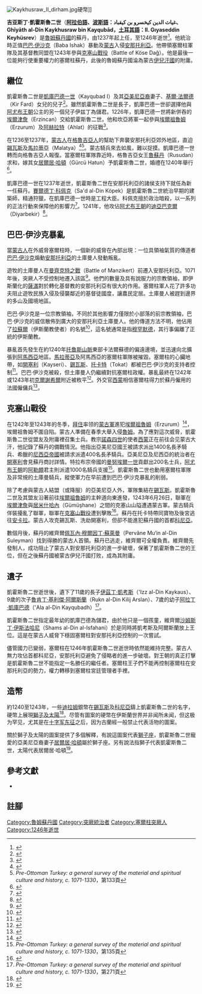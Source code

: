 [[File:Kaykhusraw_II_dirham.jpg|right]]硬幣]]

'''吉亚斯丁·凱霍斯魯二世'''（'''[[阿拉伯語|阿拉伯語]]、[[波斯語|波斯語]]：غياث الدين كيخسرو بن كيقباد、Ghīyāth al-Dīn Kaykhusraw bin Kayqubād，[[土耳其語|土耳其語]]：II. Gıyaseddin Keyhüsrev'''）是[[魯姆蘇丹國|魯姆蘇丹國]]的蘇丹，由1237年起上任，至1246年逝世<ref>{{cite book | language = en | author = Joseph Reese Strayer | title = ''Dictionary of the Middle Ages''  | series = 第11冊 | date = 1989年  | publisher = Scribner  | isbn = 0684167603 | pages = 第157頁 }}</ref>。他統治時正值[[巴巴·伊沙克|巴巴·伊沙克]]（Baba Ishak）暴動及[[蒙古帝國|蒙古]]入侵[[安那托利亞|安那托利亞]]。他帶領塞爾柱軍隊及其基督教同盟在1243年參與[[克塞山戰役|克塞山戰役]]（Battle of Köse Dağ）。他是最後一位能夠行使重要權力的塞爾柱蘇丹，此後的魯姆蘇丹國淪為蒙古[[伊兒汗國|伊兒汗國]]的附庸。

== 繼位 ==

凱霍斯魯二世是[[凱庫巴德一世|凱庫巴德一世]]（Kayqubad I）及其[[亞美尼亞人|亞美尼亞裔]]妻子、[[基爾·法爾德|基爾·法爾德]]（Kir Fard）女兒的兒子<ref>{{cite book | language = en | author = Paul Balog | title = ''The coinage of the Ayyūbids''  | date = 1980年  | publisher = Royal Numismatic Society | pages = 第14頁 }}</ref>。雖然凱霍斯魯二世是長子，凱庫巴德一世卻選擇他與[[阿尤布王朝|阿尤布王朝]]公主的另一個兒子伊兹丁為儲君。1226年，凱庫巴德一世將新併吞的[[埃爾津詹|埃爾津詹]]（Erzincan）交給凱霍斯魯二世。他和坎亞將軍一起參與[[埃爾祖魯姆|埃爾祖魯姆]]（Erzurum）及[[阿赫拉特|阿赫拉特]]（Ahlat）的征戰<ref>{{cite book | language = tr | author = Hasan Celâl Güzel、Ali Birinci | title = ''Genel Türk tarihi''  | series = 第4冊 | date = 2002年  | publisher = Yeni Türkiye  | isbn = 9756782625 | pages = 第175頁 }}</ref>。

在1236至1237年，[[蒙古帝國|蒙古人]]在[[巴格拉季奥尼王朝|格魯吉亞人]]的幫助下奔襲安那托利亞郊外地區，直迫[[錫瓦斯|錫瓦斯]]及[[馬拉蒂亞|馬拉蒂亞]]（Malatya）<ref>{{cite book | language = en | author = Levon Chorbajian、Patrick Donabédian、Claude Mutafian | title = ''The Caucasian knot: the history & geopolitics of Nagorno-Karabagh''  | date = 1994年 | publisher = Zed Books  | isbn = 1856492885 | pages = 第67頁 }}</ref><ref>''Pre-Ottoman Turkey: a general survey of the material and spiritual culture and history, c. 1071-1330''，第133頁</ref>。蒙古騎兵來去如風，難以捉摸。凱庫巴德一世轉而向格魯吉亞人報復。當塞爾柱軍隊靠近時，格魯吉亞女王[[魯蘇丹|魯蘇丹]]（Rusudan）求和，嫁其女[[居爾居·哈頓|居爾居·哈頓]]（Gürcü Hatun）予凱霍斯魯二世，婚禮在1240年舉行<ref>{{cite book | language = en | author = Speros Vryonis | title = ''Studies on Byzantium, Seljuks, and Ottomans: reprinted studies''  | date = 1981年 | publisher = Undena Publications  | isbn = 0890030715 | pages = 第20頁 }}</ref>。

凱庫巴德一世在1237年逝世，凱霍斯魯二世在安那托利亞的諸侯支持下就任為新一任蘇丹。[[賽爾德丁·科佩克|賽爾德丁·科佩克]]（Sa'd al-Din Köpek）是凱霍斯魯二世統治早期的建築師，精通狩獵，在凱庫巴德一世時是工程大臣。科佩克擅於政治暗殺，以一系列的正法行動來保障他的影響力<ref>{{cite book | language = en | author = Ali Anooshahr | title = ''The Ghazi Sultans and the Frontiers of Islam'' | url = http://books.google.com.hk/books?id=JEFTgyCrBn8C&pg=PT126#v=onepage&q=&f=false | date = 2008年 | publisher = Taylor & Francis | isbn = 0415463602 | pages = 第116頁 | access-date = 2009-09-03 | archive-date = 2012-04-13 | archive-url = https://web.archive.org/web/20120413140012/http://books.google.com.hk/books?id=JEFTgyCrBn8C&pg=PT126#v=onepage&q=&f=false | dead-url = no }}</ref>。1241年，他攻佔[[阿尤布王朝|阿尤布王朝]]的[[迪亞巴克爾|迪亞巴克爾]]（Diyarbekir）<ref>{{cite book | language = en | author = John Freely | title = ''Storm on Horseback: The Seljuk Warriors of Turkey'' | url = https://archive.org/details/stormonhorseback0000free | date = 2008年  | publisher = I.B. Tauris  | isbn = 1845117034 | pages = 第78頁 }}</ref>。

== 巴巴·伊沙克暴亂 ==

當[[蒙古帝國|蒙古人]]在外威脅塞爾柱時，一個新的威脅在內部出現：一位具領袖氣質的傳道者[[巴巴·伊沙克|巴巴·伊沙克]]煽動[[安那托利亞|安那托利亞]]的土庫曼人發動叛亂。

遊牧的土庫曼人在[[曼齊克特之戰|曼齊克特之戰]]（Battle of Manzikert）前遷入安那托利亞。1071年後，突厥人不受控制地遷入該區<ref>{{cite book | language = en | author = Ira Marvin Lapidus | title = ''A history of Islamic societies'' | url = http://books.google.com.hk/books?id=I3mVUEzm8xMC&pg=PA248#v=onepage&q=&f=false | date = 2002年 | publisher = Cambridge University Press | isbn = 0521779332 | pages = 第248頁 | access-date = 2009-09-03 | archive-date = 2012-04-13 | archive-url = https://web.archive.org/web/20120413134837/http://books.google.com.hk/books?id=I3mVUEzm8xMC&pg=PA248#v=onepage&q=&f=false | dead-url = no }}</ref>。他們的數量及具有說服力的宗教領袖，即伊斯蘭化的[[薩滿教|薩滿]]對於轉化基督教的安那托利亞有很大的作用。塞爾柱軍人花了許多功夫阻止遊牧民族入侵及侵襲鄰近的基督徒國度，讓農民定居。土庫曼人被趕到邊界的多山及國境地區。

巴巴·伊沙克是一位宗教領袖，不同於其他影響力僅限於小部落的前宗教領袖，巴巴·伊沙克的威信散佈到廣大的安那托利亞土庫曼人。他的傳道方法不明，他佔用了[[伊斯蘭教使者|拉蘇爾]]（伊斯蘭教使者）的名號<ref>{{cite book | language = en | author = Hülya Küçük | title = ''The role of the Bektās̲h̲īs in Turkey's national struggle'' | url = http://books.google.com.hk/books?id=CEiIc85EJFYC&pg=PA14#v=onepage&q=&f=false | date = 2002年 | publisher = BRILL | isbn = 9004124438 | pages = 第14頁 | access-date = 2009-09-03 | archive-date = 2012-04-13 | archive-url = https://web.archive.org/web/20120413143721/http://books.google.com.hk/books?id=CEiIc85EJFYC&pg=PA14#v=onepage&q=&f=false | dead-url = no }}</ref>，這名號通常是指[[穆罕默德|穆罕默德]]，其行事偏離了正統的伊斯蘭教。

暴亂首先發生在約1240年[[托魯斯山脈|托魯斯山脈]]東部卡法爾蘇德的偏遠邊境，並迅速向北擴張到[[阿馬西亞|阿馬西亞]]地區。[[馬拉蒂亞|馬拉蒂亞]]及阿馬西亞的塞爾柱軍隊被摧毀。塞爾柱的心臟地帶，如[[開塞利|開塞利]]（Kayseri）、[[錫瓦斯|錫瓦斯]]、[[托卡特|托卡特]]（Tokat）都被巴巴·伊沙克的支持者控制<ref>{{cite book | language = en | author = Huricihan Islamoğlu Ghaznavi | title = ''The Kizilbas sect and its relationship to the Ottoman central government''  | date = 1972年  | publisher = University of Wisconsin--Madison | pages = 第14頁 }}</ref>。巴巴·伊沙克被殺，但土庫曼人仍繼續對抗塞爾柱政權。暴亂最終在1242年或1243年初[[克爾謝希爾|克爾謝希爾]]附近被敉平<ref>{{cite book | language = en | author = James Mellaart、Udo Hirsch、Belkis Balpinar | title = ''The Goddess from Anatolia: Anatolian Kilims Past and Present''  | date = 1989年  | publisher = Eskenazi  | isbn = 8885210090 | pages = 第27頁 }}</ref>。外交官[[聖康坦的西蒙|西蒙]]相信塞爾柱得力於蘇丹僱用的法國僱傭兵<ref>{{cite book | language = en | author = Saraiya Faroqhi | title = ''The Ottoman Empire: A Short History'' | url = http://books.google.com.hk/books?id=e0p2cfVe6EEC&pg=PA50#v=onepage&q=&f=false | date = 2008年 | publisher = Markus Wiener Publishers | isbn = 1558764496 | pages = 第50頁 | access-date = 2009-09-03 | archive-date = 2012-04-13 | archive-url = https://web.archive.org/web/20120413150911/http://books.google.com.hk/books?id=e0p2cfVe6EEC&pg=PA50#v=onepage&q=&f=false | dead-url = no }}</ref>。

== 克塞山戰役 ==

在1242年至1243年的冬季，[[拜住_(伊兒汗國)|拜住]]率领的[[蒙古帝國|蒙古軍]]進犯[[埃爾祖魯姆|埃爾祖魯姆]]（Erzurum）<ref>{{cite book | language = en | author = Trudy Ring、Robert M. Salkin、Sharon La Boda | title = ''International Dictionary of Historic Places: Southern Europe'' | url = http://books.google.com.hk/books?id=74JI2UlcU8AC&pg=PA224#v=onepage&q=&f=false | date = 1996年 | publisher = Taylor & Francis | isbn = 1884964028 | pages = 第224頁 | access-date = 2009-09-03 | archive-date = 2012-04-13 | archive-url = https://web.archive.org/web/20120413155825/http://books.google.com.hk/books?id=74JI2UlcU8AC&pg=PA224#v=onepage&q=&f=false | dead-url = no }}</ref>，埃爾祖魯姆不圍自陷。蒙古人準備在春季大舉入侵[[魯姆_(穆斯林用語)|魯姆]]。為了應對這次威脅，凱霍斯魯二世從盟友及附庸裡召集士兵。教宗[[諾森四世|諾森四世]]的使者[[聖康坦的西蒙|西蒙]]正在前往会见蒙古大汗，他記錄了蘇丹的備戰情況。他指出亞美尼亞國王被請求派出1400名長矛騎兵、希臘的[[尼西亞帝國|尼西亞帝國]]被請求派遣400名長矛騎兵。亞美尼亞及尼西亞的統治者在[[開塞利|開塞利]]會見蘇丹商討詳情。特拉布宗帝國的[[曼努埃尔一世_(特拉比松帝国)|曼努埃爾一世]]貢獻出200名士兵，[[阿尤布王朝|阿尤布王朝]]的[[阿勒頗|阿勒頗]]君主則派遣1000名騎兵支援<ref>''Pre-Ottoman Turkey: a general survey of the material and spiritual culture and history, c. 1071-1330''，第135頁</ref>。凱霍斯魯二世也動用塞爾柱軍隊及非常規的土庫曼騎兵，縱使軍力在早前遭到巴巴·伊沙克暴亂的削弱。

除了考慮與蒙古人結盟（或降服）的亞美尼亞人外，軍隊集結在[[錫瓦斯|錫瓦斯]]。凱霍斯魯二世及其盟友沿著前往[[埃爾祖魯姆|埃爾祖魯姆]]的主幹道向東進發，1243年6月26日，聯軍在[[埃爾津詹|埃爾津詹]]與[[居米什哈內|居米什哈內]]（Gümüşhane）之間的克塞山山隘遭遇蒙古軍。蒙古騎兵佯裝擾亂了聯軍，聯軍在[[克塞山戰役|克塞山戰役]]遭到擊敗<ref>{{cite book | language = en | author = Josef W. Meri、Jere L. Bacharach | title = ''Medieval Islamic civilization: an encyclopedia'' | url = http://books.google.com.hk/books?id=MypbfKdMePIC&pg=PA442#v=onepage&q=&f=false | date = 2006年 | publisher = Taylor & Francis | isbn = 0415966914 | pages = 第442頁 | access-date = 2009-09-03 | archive-date = 2012-04-13 | archive-url = https://web.archive.org/web/20120413150301/http://books.google.com.hk/books?id=MypbfKdMePIC&pg=PA442#v=onepage&q=&f=false | dead-url = no }}</ref>。蘇丹在托卡特帶同寶物及後宮逃往[[安卡拉|安卡拉]]。蒙古人攻克錫瓦斯、洗劫開塞利，但卻不能進犯蘇丹國的首都[[科尼亞|科尼亞]]。

數個月後，蘇丹的維齊爾[[佩瓦內·穆爾因丁·蘇萊曼|佩瓦內·穆爾因丁·蘇萊曼]]（Pervâne Mu‘in al-Din Suleyman）找到得勝的蒙古人首領。蘇丹已逃走，維齊爾可全權負責。維齊爾先發制人，成功阻止了蒙古人對安那托利亞的進一步破壞，保著了凱霍斯魯二世的王位，但在之後蘇丹國被蒙古伊兒汗國打败，成為其附庸。

== 遺子 ==

凱霍斯魯二世逝世後，遺下了11歲的長子[[凱考斯二世|伊茲丁·凱考斯]]（'Izz al-Din Kaykaus）、9歲的次子[[基利傑阿爾斯蘭四世|魯肯丁·基利傑·阿爾斯蘭]]（Rukn al-Din Kilij Arslan）、7歲的幼子[[凱庫巴德二世|阿拉丁·凱庫巴德]]（'Ala al-Din Kayqubadh）<ref>''Pre-Ottoman Turkey: a general survey of the material and spiritual culture and history, c. 1071-1330''，第271頁</ref>。

凱霍斯魯二世指定最年幼的凱庫巴德為儲君，由於他只是一個孩童，維齊爾[[沙姆斯丁·伊斯法哈尼|沙姆斯丁·伊斯法哈尼]]（Shams al-Din al-Isfahani）於是同時將凱考斯及阿爾斯蘭放上王位。這是在蒙古人威脅下穩固塞爾柱對安那托利亞控制的一次嘗試。

儘管國力已變弱，塞爾柱在1246年凱霍斯魯二世逝世時依然能維持完整。蒙古人無力攻佔首都科尼亞，安那托利亞避免了侵略者的進一步破壞。對王朝的真正打擊是凱霍斯魯二世不能指定一名勝任的繼任者。塞爾柱王子們不能再控制塞爾柱在安那托利亞的勢力，權力轉移到塞爾柱宮廷管理者手裡。

== 造幣 ==

約1240至1243年，一些[[迪拉姆|迪拉姆]]銀幣在[[錫瓦斯|錫瓦斯]]及[[科尼亞|科尼亞]]鑄上凱霍斯魯二世的名字，硬幣上展現[[獅子及太陽|獅子及太陽]]<ref>{{cite book | language = en | author = Stephen Album | title = ''A checklist of Islamic coins''  | date = 1998年  | publisher = S. Album  | isbn = 0963602411 | pages = 第62頁 }}</ref>。尽管有圖案的硬幣在伊斯蘭世界并非闻所未闻，但这极为罕见，尤其是在[[十字军东征|十字军东征]]之后，因为古蘭經一般禁止代表活物的圖案。

關於獅子及太陽的圖案提供了多個解釋，有說這圖案代表[[獅子座|獅子座]]，凱霍斯魯二世寵愛的亞美尼亞裔妻子[[居爾居·哈頓|居爾居·哈頓]]屬於獅子座。另有說法指獅子代表凱霍斯魯二世，太陽代表居爾居·哈頓<ref>{{cite web |url=http://mehmeteti.150m.com/thamara/index.htm |title="What is behind the sun and lion figure?" |author=Prof. Dr. Mehmet Eti |publisher= |accessdate= |language=en |deadurl=yes |archiveurl=https://web.archive.org/web/20120828023601/http://mehmeteti.150m.com/thamara/index.htm |archivedate=2012-08-28 }}</ref>。

==參考文獻==
*{{cite book | language = en | author = Claude Cahen | title = ''Pre-Ottoman Turkey: a general survey of the material and spiritual culture and history, c. 1071-1330'' | date = 1968年  | publisher = Sidgwick & Jackson}}

== 註腳 ==
<div class="references-small">
<references />
</div>

{{start box}}
{{succession box|title=[[魯姆蘇丹國|魯姆蘇丹國]]蘇丹|before=[[凱庫巴德一世|凱庫巴德一世]]|after=[[凱考斯二世|凱考斯二世]]|years=1237年–1246年}}
{{end box}}

{{塞爾柱王朝}}
[[Category:魯姆蘇丹國|Category:魯姆蘇丹國]]
[[Category:突厥統治者|Category:突厥統治者]]
[[Category:塞爾柱突厥人|Category:塞爾柱突厥人]]
[[Category:1246年逝世|Category:1246年逝世]]